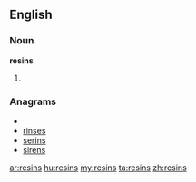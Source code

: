 ==English==

===Noun===
'''resins'''

# {{plural of|resin}}

===Anagrams===
* {{alphagram|einrss}}
* [[rinses#English|rinses]]
* [[serins#English|serins]]
* [[sirens#English|sirens]]

[[ar:resins]]
[[hu:resins]]
[[my:resins]]
[[ta:resins]]
[[zh:resins]]
